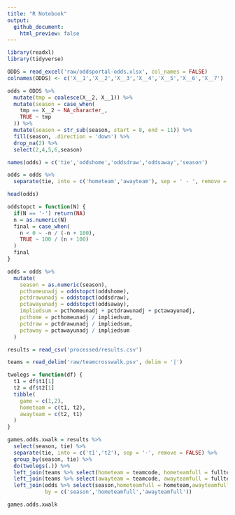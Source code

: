 ```yaml
---
title: "R Notebook"
output:
  github_document:
    html_preview: false
---
```


```r
library(readxl)
library(tidyverse)
```

```r
ODDS = read_excel('raw/oddsportal-odds.xlsx', col_names = FALSE)
colnames(ODDS) <- c('X__1','X__2','X__3','X__4','X__5','X__6','X__7')
```

```r
odds = ODDS %>%
  mutate(tmp = coalesce(X__2, X__1)) %>% 
  mutate(season = case_when(
    tmp == X__2 ~ NA_character_,
    TRUE ~ tmp
  )) %>% 
  mutate(season = str_sub(season, start = 8, end = 11)) %>% 
  fill(season, .direction = 'down') %>% 
  drop_na(2) %>% 
  select(2,4,5,6,season)

names(odds) = c('tie','oddshome','oddsdraw','oddsaway','season')
```

```r
odds = odds %>% 
  separate(tie, into = c('hometeam','awayteam'), sep = ' - ', remove = FALSE)
```

```r
head(odds)
```

```r
oddstopct = function(N) {
  if(N == '-') return(NA)
  n = as.numeric(N)
  final = case_when(
    n < 0 ~ -n / (-n + 100),
    TRUE ~ 100 / (n + 100)
  )
  final
}
```

```r
odds = odds %>% 
  mutate(
    season = as.numeric(season),
    pcthomeunadj = oddstopct(oddshome),
    pctdrawunadj = oddstopct(oddsdraw),
    pctawayunadj = oddstopct(oddsaway),
    impliedsum = pcthomeunadj + pctdrawunadj + pctawayunadj,
    pcthome = pcthomeunadj / impliedsum,
    pctdraw = pctdrawunadj / impliedsum,
    pctaway = pctawayunadj / impliedsum
  )
```

```r
results = read_csv('processed/results.csv')
```

```r
teams = read_delim('raw/teamcrosswalk.psv', delim = '|')
```

```r
twolegs = function(df) {
  t1 = df$t1[1]
  t2 = df$t2[1]
  tibble(
    game = c(1,2),
    hometeam = c(t1, t2),
    awayteam = c(t2, t1)
  )
}
```


```r
games.odds.xwalk = results %>% 
  select(season, tie) %>% 
  separate(tie, into = c('t1','t2'), sep = '-', remove = FALSE) %>% 
  group_by(season, tie) %>% 
  do(twolegs(.)) %>% 
  left_join(teams %>% select(hometeam = teamcode, hometeamfull = fullteam), by = 'hometeam') %>% 
  left_join(teams %>% select(awayteam = teamcode, awayteamfull = fullteam), by = 'awayteam') %>% 
  left_join(odds %>% select(season,hometeamfull = hometeam,awayteamfull = awayteam,pcthome,pctdraw,pctaway),
            by = c('season','hometeamfull','awayteamfull'))
```

```r
games.odds.xwalk
```

